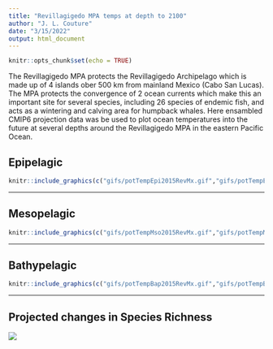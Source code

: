 ```yaml
---
title: "Revillagigedo MPA temps at depth to 2100"
author: "J. L. Couture"
date: "3/15/2022"
output: html_document
---
```


```r
knitr::opts_chunk$set(echo = TRUE)
```

The Revillagigedo MPA protects the Revillagigedo Archipelago which is made up of 4 islands ober 500 km from mainland Mexico (Cabo San Lucas). The MPA protects the convergence of 2 ocean currents which make this an important site for several species, including 26 species of endemic fish, and acts as a wintering and calving area for humpback whales. Here ensambled CMIP6 projection data was be used to plot ocean temperatures into the future at several depths around the Revillagigedo MPA in the eastern Pacific Ocean. 

## Epipelagic

```r

knitr::include_graphics(c("gifs/potTempEpi2015RevMx.gif","gifs/potTempEpi2050RevMx.gif","gifs/potTempEpi2100RevMx.gif"))

``` 

***

## Mesopelagic

```r

knitr::include_graphics(c("gifs/potTempMso2015RevMx.gif","gifs/potTempMso2050RevMx.gif","gifs/potTempMso2100RevMx.gif"))

``` 

***

## Bathypelagic

```r

knitr::include_graphics(c("gifs/potTempBap2015RevMx.gif","gifs/potTempBap2050RevMx.gif","gifs/potTempBap2100RevMx.gif"))

``` 

***

## Projected changes in Species Richness

![](revDeltaSppRich.png)